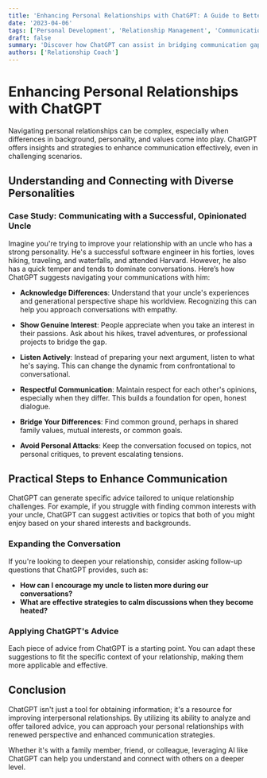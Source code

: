 ```yaml
---
title: 'Enhancing Personal Relationships with ChatGPT: A Guide to Better Communication'
date: '2023-04-06'
tags: ['Personal Development', 'Relationship Management', 'Communication and Public Relations']
draft: false
summary: 'Discover how ChatGPT can assist in bridging communication gaps within your personal relationships, whether with family, friends, or colleagues.'
authors: ['Relationship Coach']
---
```


# Enhancing Personal Relationships with ChatGPT

Navigating personal relationships can be complex, especially when differences in background, personality, and values come into play. ChatGPT offers insights and strategies to enhance communication effectively, even in challenging scenarios.

## Understanding and Connecting with Diverse Personalities

### Case Study: Communicating with a Successful, Opinionated Uncle

Imagine you're trying to improve your relationship with an uncle who has a strong personality. He's a successful software engineer in his forties, loves hiking, traveling, and waterfalls, and attended Harvard. However, he also has a quick temper and tends to dominate conversations. Here’s how ChatGPT suggests navigating your communications with him:

- **Acknowledge Differences**: Understand that your uncle's experiences and generational perspective shape his worldview. Recognizing this can help you approach conversations with empathy.
  
- **Show Genuine Interest**: People appreciate when you take an interest in their passions. Ask about his hikes, travel adventures, or professional projects to bridge the gap.

- **Listen Actively**: Instead of preparing your next argument, listen to what he's saying. This can change the dynamic from confrontational to conversational.

- **Respectful Communication**: Maintain respect for each other's opinions, especially when they differ. This builds a foundation for open, honest dialogue.

- **Bridge Your Differences**: Find common ground, perhaps in shared family values, mutual interests, or common goals.

- **Avoid Personal Attacks**: Keep the conversation focused on topics, not personal critiques, to prevent escalating tensions.

## Practical Steps to Enhance Communication

ChatGPT can generate specific advice tailored to unique relationship challenges. For example, if you struggle with finding common interests with your uncle, ChatGPT can suggest activities or topics that both of you might enjoy based on your shared interests and backgrounds.

### Expanding the Conversation

If you're looking to deepen your relationship, consider asking follow-up questions that ChatGPT provides, such as:

- **How can I encourage my uncle to listen more during our conversations?**
- **What are effective strategies to calm discussions when they become heated?**

### Applying ChatGPT's Advice

Each piece of advice from ChatGPT is a starting point. You can adapt these suggestions to fit the specific context of your relationship, making them more applicable and effective.

## Conclusion

ChatGPT isn't just a tool for obtaining information; it's a resource for improving interpersonal relationships. By utilizing its ability to analyze and offer tailored advice, you can approach your personal relationships with renewed perspective and enhanced communication strategies.

Whether it's with a family member, friend, or colleague, leveraging AI like ChatGPT can help you understand and connect with others on a deeper level.

